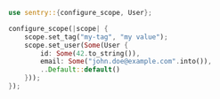 ```rust
use sentry::{configure_scope, User};

configure_scope(|scope| {
    scope.set_tag("my-tag", "my value");
    scope.set_user(Some(User {
        id: Some(42.to_string()),
        email: Some("john.doe@example.com".into()),
        ..Default::default()
    }));
});
```
